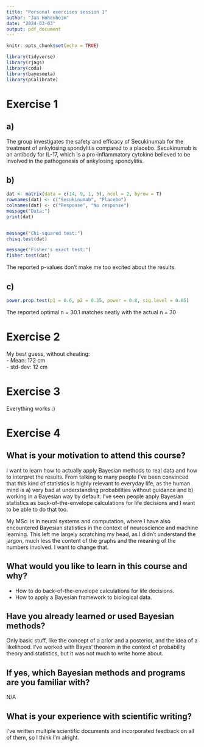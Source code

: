 ```yaml
---
title: "Personal exercises session 1"
author: "Jan Hohenheim"
date: "2024-03-03"
output: pdf_document
---
```


```r
knitr::opts_chunk$set(echo = TRUE)
```


```r
library(tidyverse)
library(rjags)
library(coda)
library(bayesmeta)
library(pCalibrate)
```

# Exercise 1

## a)

The group investigates the safety and efficacy of Secukinumab for the treatment of ankylosing spondylitis compared to a placebo. 
Secukinumab is an antibody for IL-17, which is a pro-inflammatory cytokine believed to be involved in the pathogenesis of ankylosing spondylitis.

## b)

```r
dat <- matrix(data = c(14, 9, 1, 5), ncol = 2, byrow = T)
rownames(dat) <- c("Secukinumab", "Placebo")
colnames(dat) <- c("Response", "No response")
message("Data:")
print(dat)


message("Chi-squared test:")
chisq.test(dat)

message("Fisher's exact test:")
fisher.test(dat)
```

The reported p-values don't make me too excited about the results.

## c)

```r
power.prop.test(p1 = 0.6, p2 = 0.25, power = 0.8, sig.level = 0.05)
```

The reported optimal n = 30.1 matches neatly with the actual n = 30

# Exercise 2

My best guess, without cheating:  
- Mean: 172 cm  
- std-dev: 12 cm  

# Exercise 3

Everything works :)

# Exercise 4

## What is your motivation to attend this course?

I want to learn how to actually apply Bayesian methods to real data and how to interpret the results.
From talking to many people I've been convinced that this kind of statistics is highly relevant
to everyday life, as the human mind is a) very bad at understanding probabilities without guidance and b)
working in a Bayesian way by default. I've seen people apply Bayesian statistics as back-of-the-envelope calculations
for life decisions and I want to be able to do that too.

My MSc. is in neural systems and computation, where I have also encountered Bayesian statistics in the context of
neuroscience and machine learning. This left me largely scratching my head, as I didn't understand the jargon,
much less the content of the graphs and the meaning of the numbers involved. I want to change that.

## What would you like to learn in this course and why?

- How to do back-of-the-envelope calculations for life decisions.
- How to apply a Bayesian framework to biological data.

## Have you already learned or used Bayesian methods?

Only basic stuff, like the concept of a prior and a posterior, and the idea of a likelihood.
I've worked with Bayes' theorem in the context of probability theory and statistics, but it was not much to write home about.

## If yes, which Bayesian methods and programs are you familiar with?
N/A

## What is your experience with scientific writing?
I've written multiple scientific documents and incorporated feedback on all of them, so I think I'm alright.
